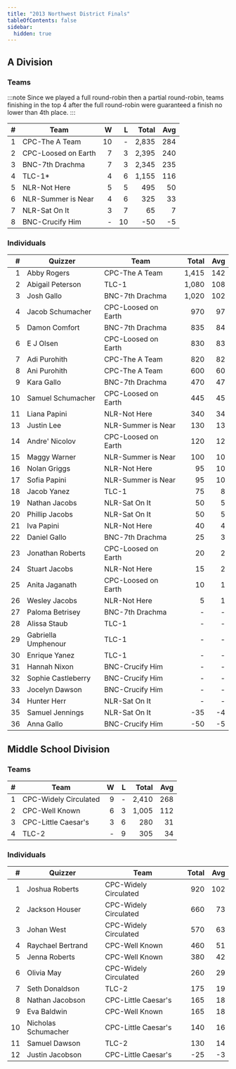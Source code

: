 ```yaml
---
title: "2013 Northwest District Finals"
tableOfContents: false
sidebar:
  hidden: true
---
```


## A Division

### Teams

:::note
Since we played a full round-robin then a partial round-robin, teams finishing in the top 4 after the full
round-robin were guaranteed a finish no lower than 4th place.
:::

|    # | Team                |    W |    L | Total |  Avg |
| ---: | ------------------- | ---: | ---: | ----: | ---: |
|    1 | CPC-The A Team      |   10 |    - | 2,835 |  284 |
|    2 | CPC-Loosed on Earth |    7 |    3 | 2,395 |  240 |
|    3 | BNC-7th Drachma     |    7 |    3 | 2,345 |  235 |
|    4 | TLC-1*              |    4 |    6 | 1,155 |  116 |
|    5 | NLR-Not Here        |    5 |    5 |   495 |   50 |
|    6 | NLR-Summer is Near  |    4 |    6 |   325 |   33 |
|    7 | NLR-Sat On It       |    3 |    7 |    65 |    7 |
|    8 | BNC-Crucify Him     |    - |   10 |   -50 |   -5 |

### Individuals

|    # | Quizzer             | Team                | Total |  Avg |
| ---: | ------------------- | ------------------- | ----: | ---: |
|    1 | Abby Rogers         | CPC-The A Team      | 1,415 |  142 |
|    2 | Abigail Peterson    | TLC-1               | 1,080 |  108 |
|    3 | Josh Gallo          | BNC-7th Drachma     | 1,020 |  102 |
|    4 | Jacob Schumacher    | CPC-Loosed on Earth |   970 |   97 |
|    5 | Damon Comfort       | BNC-7th Drachma     |   835 |   84 |
|    6 | E J Olsen           | CPC-Loosed on Earth |   830 |   83 |
|    7 | Adi Purohith        | CPC-The A Team      |   820 |   82 |
|    8 | Ani Purohith        | CPC-The A Team      |   600 |   60 |
|    9 | Kara Gallo          | BNC-7th Drachma     |   470 |   47 |
|   10 | Samuel Schumacher   | CPC-Loosed on Earth |   445 |   45 |
|   11 | Liana Papini        | NLR-Not Here        |   340 |   34 |
|   13 | Justin Lee          | NLR-Summer is Near  |   130 |   13 |
|   14 | Andre' Nicolov      | CPC-Loosed on Earth |   120 |   12 |
|   15 | Maggy Warner        | NLR-Summer is Near  |   100 |   10 |
|   16 | Nolan Griggs        | NLR-Not Here        |    95 |   10 |
|   17 | Sofia Papini        | NLR-Summer is Near  |    95 |   10 |
|   18 | Jacob Yanez         | TLC-1               |    75 |    8 |
|   19 | Nathan Jacobs       | NLR-Sat On It       |    50 |    5 |
|   20 | Phillip Jacobs      | NLR-Sat On It       |    50 |    5 |
|   21 | Iva Papini          | NLR-Not Here        |    40 |    4 |
|   22 | Daniel Gallo        | BNC-7th Drachma     |    25 |    3 |
|   23 | Jonathan Roberts    | CPC-Loosed on Earth |    20 |    2 |
|   24 | Stuart Jacobs       | NLR-Not Here        |    15 |    2 |
|   25 | Anita Jaganath      | CPC-Loosed on Earth |    10 |    1 |
|   26 | Wesley Jacobs       | NLR-Not Here        |     5 |    1 |
|   27 | Paloma Betrisey     | BNC-7th Drachma     |     - |    - |
|   28 | Alissa Staub        | TLC-1               |     - |    - |
|   29 | Gabriella Umphenour | TLC-1               |     - |    - |
|   30 | Enrique Yanez       | TLC-1               |     - |    - |
|   31 | Hannah Nixon        | BNC-Crucify Him     |     - |    - |
|   32 | Sophie Castleberry  | BNC-Crucify Him     |     - |    - |
|   33 | Jocelyn Dawson      | BNC-Crucify Him     |     - |    - |
|   34 | Hunter Herr         | NLR-Sat On It       |     - |    - |
|   35 | Samuel Jennings     | NLR-Sat On It       |   -35 |   -4 |
|   36 | Anna Gallo          | BNC-Crucify Him     |   -50 |   -5 |

## Middle School Division

### Teams

|    # | Team                  |    W |    L | Total |  Avg |
| ---: | --------------------- | ---: | ---: | ----: | ---: |
|    1 | CPC-Widely Circulated |    9 |    - | 2,410 |  268 |
|    2 | CPC-Well Known        |    6 |    3 | 1,005 |  112 |
|    3 | CPC-Little Caesar's   |    3 |    6 |   280 |   31 |
|    4 | TLC-2                 |    - |    9 |   305 |   34 |

### Individuals

|    # | Quizzer             | Team                  | Total |  Avg |
| ---: | ------------------- | --------------------- | ----: | ---: |
|    1 | Joshua Roberts      | CPC-Widely Circulated |   920 |  102 |
|    2 | Jackson Houser      | CPC-Widely Circulated |   660 |   73 |
|    3 | Johan West          | CPC-Widely Circulated |   570 |   63 |
|    4 | Raychael Bertrand   | CPC-Well Known        |   460 |   51 |
|    5 | Jenna Roberts       | CPC-Well Known        |   380 |   42 |
|    6 | Olivia May          | CPC-Widely Circulated |   260 |   29 |
|    7 | Seth Donaldson      | TLC-2                 |   175 |   19 |
|    8 | Nathan Jacobson     | CPC-Little Caesar's   |   165 |   18 |
|    9 | Eva Baldwin         | CPC-Well Known        |   165 |   18 |
|   10 | Nicholas Schumacher | CPC-Little Caesar's   |   140 |   16 |
|   11 | Samuel Dawson       | TLC-2                 |   130 |   14 |
|   12 | Justin Jacobson     | CPC-Little Caesar's   |   -25 |   -3 |
